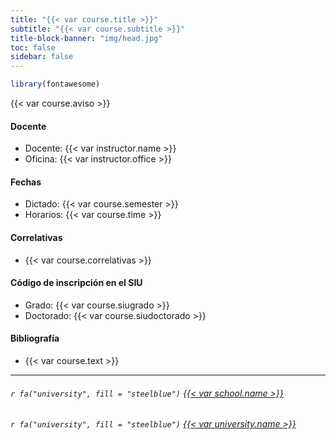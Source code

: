 ```yaml
---
title: "{{< var course.title >}}"
subtitle: "{{< var course.subtitle >}}"
title-block-banner: "img/head.jpg"
toc: false
sidebar: false
---
```


```r
library(fontawesome)
```

{{< var course.aviso >}}

#### Docente

- Docente: {{< var instructor.name >}}
- Oficina: {{< var instructor.office >}}

#### Fechas

- Dictado: {{< var course.semester >}}
- Horarios: {{< var course.time >}}

#### Correlativas

- {{< var course.correlativas >}}

#### Código de inscripción en el SIU

- Grado: {{< var course.siugrado >}}
- Doctorado: {{< var course.siudoctorado >}}

#### Bibliografía

- {{< var course.text >}}

------------------------------------------------------------------------

###### `r fa("university", fill = "steelblue")` [{{< var school.name >}}]({{< var school.url >}})

###### `r fa("university", fill = "steelblue")` [{{< var university.name >}}]({{< var university.url >}})
